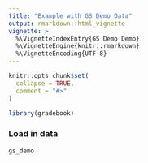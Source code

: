 ```yaml
---
title: "Example with GS Demo Data"
output: rmarkdown::html_vignette
vignette: >
  %\VignetteIndexEntry{GS Demo Demo}
  %\VignetteEngine{knitr::rmarkdown}
  %\VignetteEncoding{UTF-8}
---
```


```r
knitr::opts_chunk$set(
  collapse = TRUE,
  comment = "#>"
)
```

```r
library(gradebook)
```

### Load in data

```r
gs_demo
```

